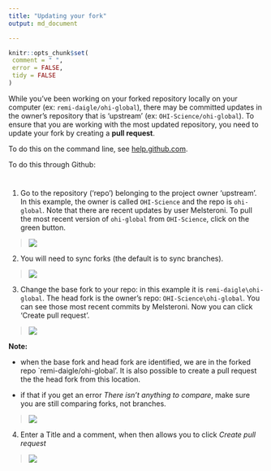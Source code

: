 ```yaml
---
title: "Updating your fork"
output: md_document

---
```


 ```r
knitr::opts_chunk$set(
  comment = " ",
  error = FALSE,
  tidy = FALSE
)
```

While you've been working on your forked repository locally on your computer (ex: `remi-daigle/ohi-global`), there may be committed updates in the owner's repository that is 'upstream' (ex: `OHI-Science/ohi-global`). To ensure that you are working with the most updated repository, you need to update your fork by creating a **pull request**. 

To do this on the command line, see [help.github.com](https://help.github.com/articles/syncing-a-fork).  

To do this through Github:

#

1. Go to the repository ('repo') belonging to the project owner 'upstream'. In this example, the owner is called `OHI-Science` and the repo is `ohi-global`. Note that there are recent updates by user Melsteroni. To pull the most recent version of `ohi-global` from `OHI-Science`, click on the green button. 

> ![](fig_updatedrepo_sk.png)


2. You will need to sync forks (the default is to sync branches). 

> ![](fig_pull1_sk.png)



3. Change the base fork to your repo: in this example it is `remi-daigle\ohi-global`. The head fork is the owner's repo: `OHI-Science\ohi-global`. You can see those most recent commits by Melsteroni. Now you can click 'Create pull request'. 

> ![](fig_pull2_sk.png)

**Note:** 

- when the base fork and head fork are identified, we are in the forked repo `remi-daigle/ohi-global'. It is also possible to create a pull request the the head fork from this location.  

- if that if you get an error *There isn't anything to compare*, make sure you are still comparing forks, not branches.

> ![](fig_pull3_sk.png)

4. Enter a Title and a comment, when then allows you to click *Create pull request*

> ![](fig_pull4.png)





